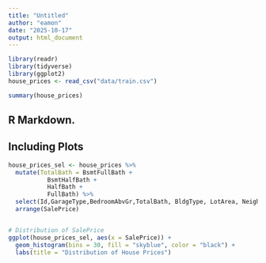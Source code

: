 ```yaml
---
title: "Untitled"
author: "eamon"
date: "2025-10-17"
output: html_document
---
```


```r
library(readr)
library(tidyverse)
library(ggplot2)
house_prices <- read_csv("data/train.csv")

summary(house_prices)

```

## R Markdown.

## Including Plots

```r
house_prices_sel <- house_prices %>% 
  mutate(TotalBath = BsmtFullBath + 
           BsmtHalfBath + 
           HalfBath + 
           FullBath) %>% 
  select(Id,GarageType,BedroomAbvGr,TotalBath, BldgType, LotArea, Neighborhood, KitchenQual,PavedDrive, PoolArea, HeatingQC, TotalBsmtSF, Electrical, OverallQual,ExterQual, YearBuilt, SalePrice) %>% 
  arrange(SalePrice)


# Distribution of SalePrice
ggplot(house_prices_sel, aes(x = SalePrice)) +
  geom_histogram(bins = 30, fill = "skyblue", color = "black") +
  labs(title = "Distribution of House Prices")

```













